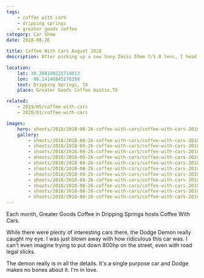 ```yaml
---
tags:
    - coffee with cars
    - dripping springs
    - greater goods coffee
category: Car Show
date: 2018-08-26

title: Coffee With Cars August 2018
description: After picking up a new Sony Zeiss 55mm f/1.8 lens, I head to the monthly Coffee With Cars meetup in Dripping Springs, TX.

location:
    lat: 30.208190225714013
    lon: -98.14140845278358
    text: Dripping Springs, TX
    place: Greater Goods Coffee Austin,TX

related:
    - 2019/05/coffee-with-cars
    - 2020/01/coffee-with-cars

images:
    hero: shoots/2018/2018-08-26-coffee-with-cars/coffee-with-cars-2018_004.jpg
    gallery:
        - shoots/2018/2018-08-26-coffee-with-cars/coffee-with-cars-2018_001.jpg
        - shoots/2018/2018-08-26-coffee-with-cars/coffee-with-cars-2018_002.jpg
        - shoots/2018/2018-08-26-coffee-with-cars/coffee-with-cars-2018_003.jpg
        - shoots/2018/2018-08-26-coffee-with-cars/coffee-with-cars-2018_004.jpg
        - shoots/2018/2018-08-26-coffee-with-cars/coffee-with-cars-2018_005.jpg
        - shoots/2018/2018-08-26-coffee-with-cars/coffee-with-cars-2018_006.jpg
        - shoots/2018/2018-08-26-coffee-with-cars/coffee-with-cars-2018_007.jpg
        - shoots/2018/2018-08-26-coffee-with-cars/coffee-with-cars-2018_008.jpg
        - shoots/2018/2018-08-26-coffee-with-cars/coffee-with-cars-2018_009.jpg
        - shoots/2018/2018-08-26-coffee-with-cars/coffee-with-cars-2018_010.jpg
        - shoots/2018/2018-08-26-coffee-with-cars/coffee-with-cars-2018_011.jpg
---
```


Each month, Greater Goods Coffee in Dripping Springs hosts Coffee With Cars.

While there were plenty of interesting cars there, the Dodge Demon really caught my eye. I was just blown away with how ridiculous this car was. I can't even imagine trying to put down 800hp on the street, even with road legal slicks.

The demon really is in all the details. It's a single purpose car and Dodge makes no bones about it. I'm in love.

